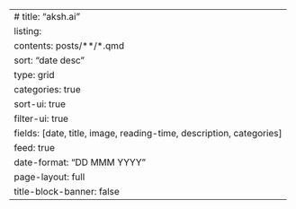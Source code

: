 ---
# title: "aksh.ai"
listing:
  contents: posts/**/*.qmd
  sort: "date desc"
  type: grid
  categories: true
  sort-ui: true
  filter-ui: true
  fields: [date, title, image, reading-time, description, categories]
  feed: true
  date-format: "DD MMM YYYY"
page-layout: full
title-block-banner: false
---